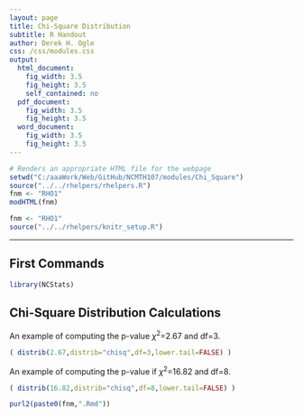 ```yaml
---
layout: page
title: Chi-Square Distribution
subtitle: R Handout
author: Derek H. Ogle
css: /css/modules.css
output:
  html_document:
    fig_width: 3.5
    fig_height: 3.5
    self_contained: no
  pdf_document:
    fig_width: 3.5
    fig_height: 3.5
  word_document:
    fig_width: 3.5
    fig_height: 3.5
---
```


```r
# Renders an appropriate HTML file for the webpage
setwd("C:/aaaWork/Web/GitHub/NCMTH107/modules/Chi_Square")
source("../../rhelpers/rhelpers.R")
fnm <- "RHO1"
modHTML(fnm)
```

```r
fnm <- "RHO1"
source("../../rhelpers/knitr_setup.R")
```

----

## First Commands
```r
library(NCStats)
```

## Chi-Square Distribution Calculations
An example of computing the p-value $\chi^{2}$=2.67 and df=3.
```r
( distrib(2.67,distrib="chisq",df=3,lower.tail=FALSE) )
```

An example of computing the p-value if $\chi^{2}$=16.82 and df=8.
```r
( distrib(16.82,distrib="chisq",df=8,lower.tail=FALSE) )
```

```r
purl2(paste0(fnm,".Rmd"))
```
